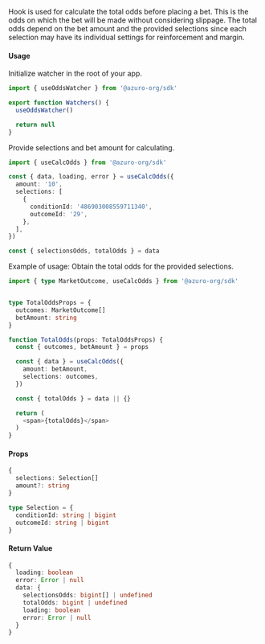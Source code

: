 
Hook is used for calculate the total odds before placing a bet. This is the odds on which the bet will be made without considering slippage. The total odds depend on the bet amount and the provided selections since each selection may have its individual settings for reinforcement and margin.

#### Usage

Initialize watcher in the root of your app.

```ts
import { useOddsWatcher } from '@azuro-org/sdk'

export function Watchers() {
  useOddsWatcher()

  return null
}
```

Provide selections and bet amount for calculating.

```ts
import { useCalcOdds } from '@azuro-org/sdk'

const { data, loading, error } = useCalcOdds({
  amount: '10',
  selections: [
    {
      conditionId: '486903008559711340',
      outcomeId: '29',
    },  
  ],
})

const { selectionsOdds, totalOdds } = data
```


<Callout type="info">
Example of usage: Obtain the total odds for the provided selections.

```ts
import { type MarketOutcome, useCalcOdds } from '@azuro-org/sdk'


type TotalOddsProps = {
  outcomes: MarketOutcome[]
  betAmount: string
}

function TotalOdds(props: TotalOddsProps) {
  const { outcomes, betAmount } = props

  const { data } = useCalcOdds({
    amount: betAmount,
    selections: outcomes,
  })

  const { totalOdds } = data || {}

  return (
    <span>{totalOdds}</span>
  )
}
```
</Callout>

#### Props

```ts
{
  selections: Selection[]
  amount?: string
}
```

```ts
type Selection = {
  conditionId: string | bigint
  outcomeId: string | bigint
}
```

#### Return Value

```ts
{
  loading: boolean
  error: Error | null
  data: {
    selectionsOdds: bigint[] | undefined
    totalOdds: bigint | undefined
    loading: boolean
    error: Error | null
  }
}
```

